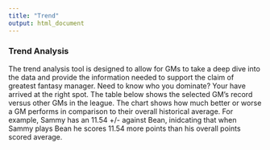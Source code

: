 ```yaml
---
title: "Trend"
output: html_document
---
```

### Trend Analysis

The trend analysis tool is designed to allow for GMs to take a deep dive into the data and provide the information needed to support the claim of greatest fantasy manager. Need to know who you dominate? Your have arrived at the right spot. The table below shows the selected GM's record versus other GMs in the league. The chart shows how much better or worse a GM performs in comparison to their overall historical average. For example, Sammy has an 11.54 +/- against Bean, inidcating that when Sammy plays Bean he scores 11.54 more points than his overall points scored average.   
